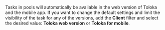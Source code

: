Tasks in pools will automatically be available in the web version of Toloka and the mobile app. If you want to change the default settings and limit the visibility of the task for any of the versions, add the **Client** filter and select the desired value: **Toloka web version** or **Toloka for mobile**.
